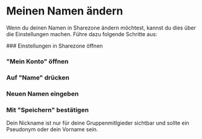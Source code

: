 
# Meinen Namen ändern

Wenn du deinen Namen in Sharezone ändern möchtest, kannst du dies über die Einstellungen machen.
Führe dazu folgende Schritte aus:

<Steps>
### Einstellungen in Sharezone öffnen
  
### "Mein Konto" öffnen
  
### Auf "Name" drücken
  
### Neuen Namen eingeben
  
### Mit "Speichern" bestätigen

</Steps>

<Callout type="info">
  Dein Nickname ist nur für deine Gruppenmitlgieder sichtbar und sollte ein
  Pseudonym oder dein Vorname sein.
</Callout>
